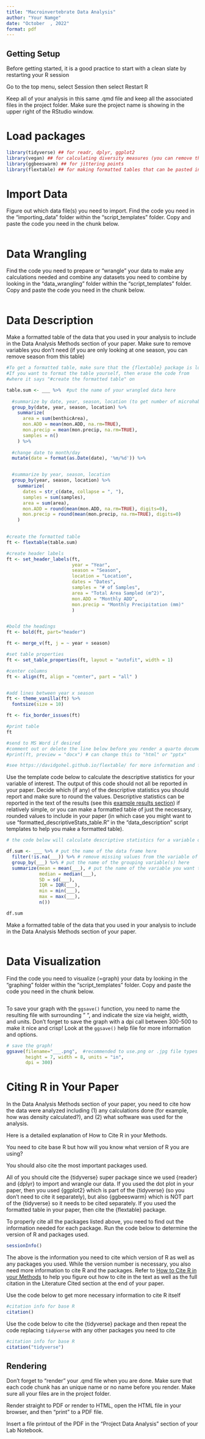 ```yaml
---
title: "Macroinvertebrate Data Analysis"
author: "Your Namge"
date: "October  , 2022"
format: pdf
---
```


## Getting Setup

Before getting started, it is a good practice to start with a clean slate by restarting your R session

Go to the top menu, select Session then select Restart R

Keep all of your analysis in this same .qmd file and keep all the associated files in the project folder. Make sure the project name is showing in the upper right of the RStudio window.

# Load packages

```r

library(tidyverse) ## for readr, dplyr, ggplot2
library(vegan) ## for calculating diversity measures (you can remove this if you are not calculating diversity measures)
library(ggbeeswarm) ## for jittering points
library(flextable) ## for making formatted tables that can be pasted into Word or Google Docs

```

# Import Data

Figure out which data file(s) you need to import. Find the code you need in the "importing_data" folder within the "script_templates" folder. Copy and paste the code you need in the chunk below.

```r


```

# Data Wrangling

Find the code you need to prepare or "wrangle" your data to make any calculations needed and combine any datasets you need to combine by looking in the "data_wrangling" folder within the "script_templates" folder. Copy and paste the code you need in the chunk below.

```r



```

# Data Description

Make a formatted table of the data that you used in your analysis to include in the Data Analysis Methods section of your paper. Make sure to remove variables you don't need (if you are only looking at one season, you can remove season from this table)

```r

#To get a formatted table, make sure that the {flextable} package is loaded
#If you want to format the table yourself, then erase the code from 
#where it says "#create the formatted table" on

table.sum <- ___ %>%  #put the name of your wrangled data here
  
  #summarize by date, year, season, location (to get number of microhabs sampled per date)
  group_by(date, year, season, location) %>% 
    summarize(
      area = sum(benthicArea),
      mon.ADD = mean(mon.ADD, na.rm=TRUE),
      mon.precip = mean(mon.precip, na.rm=TRUE),
      samples = n()
    ) %>% 
  
  #change date to month/day
  mutate(date = format(as.Date(date), '%m/%d')) %>% 


  #summarize by year, season, location 
  group_by(year, season, location) %>% 
    summarize(
      dates = str_c(date, collapse = ", "),
      samples = sum(samples),
      area = sum(area),
      mon.ADD = round(mean(mon.ADD, na.rm=TRUE), digits=0),
      mon.precip = round(mean(mon.precip, na.rm=TRUE), digits=0)
    )  
  

#create the formatted table
ft <- flextable(table.sum)

#create header labels
ft <- set_header_labels(ft,
                        year = "Year",
                        season = "Season",
                        location = "Location",
                        dates = "Dates",
                        samples = "# of Samples",
                        area = "Total Area Sampled (m^2)",
                        mon.ADD = "Monthly ADD",
                        mon.precip = "Monthly Precipitation (mm)"
                        )


#bold the headings
ft <- bold(ft, part="header")

ft <- merge_v(ft, j = ~ year + season)

#set table properties
ft <- set_table_properties(ft, layout = "autofit", width = 1)

#center columns
ft <- align(ft, align = "center", part = "all" )


#add lines between year x season
ft <- theme_vanilla(ft) %>% 
  fontsize(size = 10)

ft <- fix_border_issues(ft)

#print table
ft

#send to MS Word if desired
#comment out or delete the line below before you render a quarto document
#print(ft, preview = "docx") # can change this to "html" or "pptx"

#see https://davidgohel.github.io/flextable/ for more information and formatting options

```

Use the template code below to calculate the descriptive statistics for your variable of interest. The output of this code should not all be reported in your paper. Decide which (if any) of the descriptive statistics you should report and make sure to round the values. Descriptive statistics can be reported in the text of the results (see this [example results section](https://docs.google.com/document/d/1vwyOSmhZzTuIfAEbpeiv3yCsU1UMZDsTXgnbE80nPTU/edit?usp=sharing)) if relatively simple, or you can make a formatted table of just the necessary, rounded values to include in your paper (in which case you might want to use "formatted_descriptiveStats_table.R" in the "data_description" script templates to help you make a formatted table).

```r

# the code below will calculate descriptive statistics for a variable of interest grouped by another variable

df.sum <- ___ %>% # put the name of the data frame here
  filter(!is.na(___)) %>% # remove missing values from the variable of interest
  group_by(___) %>% # put the name of the grouping variable(s) here
  summarize(mean = mean(___), # put the name of the variable you want to summarize in this & following blanks
            median = median(___), 
            SD = sd(___), 
            IQR = IQR(___), 
            min = min(___),
            max = max(___),
            n())

df.sum

```

Make a formatted table of the data that you used in your analysis to include in the Data Analysis Methods section of your paper.

```r



```

# Data Visualization

Find the code you need to visualize (=graph) your data by looking in the "graphing" folder within the "script_templates" folder. Copy and paste the code you need in the chunk below.

```r



```

To save your graph with the `ggsave()` function, you need to name the resulting file with surrounding " ", and indicate the size via height, width, and units. Don't forget to save the graph with a dpi call between 300-500 to make it nice and crisp! Look at the `ggsave()` help file for more information and options.

```r

# save the graph!
ggsave(filename="___.png",  #recommended to use.png or .jpg file types
       height = 7, width = 8, units = "in", 
       dpi = 300)

```

# Citing R in Your Paper

In the Data Analysis Methods section of your paper, you need to cite how the data were analyzed including (1) any calculations done (for example, how was density calculated?), and (2) what software was used for the analysis.

Here is a detailed explanation of How to Cite R in your Methods.

You need to cite base R but how will you know what version of R you are using?

You should also cite the most important packages used.

All of you should cite the {tidyverse} super package since we used {reader} and {dplyr} to import and wrangle our data. If you used the dot plot in your paper, then you used {ggplot2} which is part of the {tidyverse} (so you don't need to cite it separately), but also {ggbeeswarm} which is NOT part of the {tidyverse} so it needs to be cited separately. If you used the formatted table in your paper, then cite the {flextable} package.

To properly cite all the packages listed above, you need to find out the information needed for each package. Run the code below to determine the version of R and packages used.

```r

sessionInfo()

```

The above is the information you need to cite which version of R as well as any packages you used. While the version number is necessary, you also need more information to cite R and the packages. Refer to [How to Cite R in your Methods](https://docs.google.com/presentation/d/1RG4_R-MDOy1vbMz-M1gfOcMtgqWu9Kvv_R4ex5QdcVk/edit?usp=sharing) to help you figure out how to cite in the text as well as the full citation in the Literature Cited section at the end of your paper.

Use the code below to get more necessary information to cite R itself

```r

#citation info for base R 
citation()

```

Use the code below to cite the {tidyverse} package and then repeat the code replacing `tidyverse` with any other packages you need to cite

```r

#citation info for base R 
citation("tidyverse")

```

## Rendering

Don't forget to "render" your .qmd file when you are done. Make sure that each code chunk has an unique name or no name before you render. Make sure all your files are in the project folder.

Render straight to PDF or render to HTML, open the HTML file in your browser, and then "print" to a PDF file.

Insert a file printout of the PDF in the "Project Data Analysis" section of your Lab Notebook.
